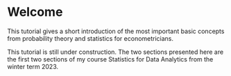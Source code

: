 # Welcome {-}

This tutorial gives a short introduction of the most important basic concepts from probability theory and statistics for econometricians.
<!-- The sections are complemented with short R sessions. -->

<!-- To learn R or refresh your skills, please check out my tutorial [**Getting Started With R**](https://rintro.svenotto.com). -->

This tutorial is still under construction.
The two sections presented here are the first two sections of my course Statistics for Data Analytics from the winter term 2023.
